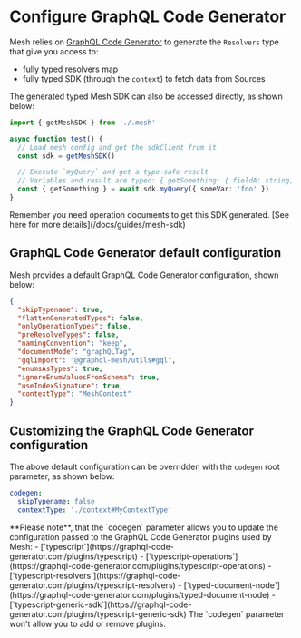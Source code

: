 
# Configure GraphQL Code Generator

Mesh relies on [GraphQL Code Generator](https://graphql-code-generator.com) to generate the
`Resolvers` type that give you access to:

- fully typed resolvers map
- fully typed SDK (through the `context`) to fetch data from Sources

The generated typed Mesh SDK can also be accessed directly, as shown below:

```ts filename="test.ts"
import { getMeshSDK } from './.mesh'

async function test() {
  // Load mesh config and get the sdkClient from it
  const sdk = getMeshSDK()

  // Execute `myQuery` and get a type-safe result
  // Variables and result are typed: { getSomething: { fieldA: string, fieldB: number }, errors?: GraphQLError[] }
  const { getSomething } = await sdk.myQuery({ someVar: 'foo' })
}
```

<Callout>
  Remember you need operation documents to get this SDK generated. [See here for more
  details](/docs/guides/mesh-sdk)
</Callout>

## GraphQL Code Generator default configuration

Mesh provides a default GraphQL Code Generator configuration, shown below:

```json
{
  "skipTypename": true,
  "flattenGeneratedTypes": false,
  "onlyOperationTypes": false,
  "preResolveTypes": false,
  "namingConvention": "keep",
  "documentMode": "graphQLTag",
  "gqlImport": "@graphql-mesh/utils#gql",
  "enumsAsTypes": true,
  "ignoreEnumValuesFromSchema": true,
  "useIndexSignature": true,
  "contextType": "MeshContext"
}
```

## Customizing the GraphQL Code Generator configuration

The above default configuration can be overridden with the `codegen` root parameter, as shown below:

```yaml filename=".meshrc.yaml"
codegen:
  skipTypename: false
  contextType: './context#MyContextType'
```

<Callout>
**Please note**, that the `codegen` parameter allows you to update the configuration passed to the GraphQL Code Generator plugins used by Mesh:
- [`typescript`](https://graphql-code-generator.com/plugins/typescript)
- [`typescript-operations`](https://graphql-code-generator.com/plugins/typescript-operations)
- [`typescript-resolvers`](https://graphql-code-generator.com/plugins/typescript-resolvers)
- [`typed-document-node`](https://graphql-code-generator.com/plugins/typed-document-node)
- [`typescript-generic-sdk`](https://graphql-code-generator.com/plugins/typescript-generic-sdk)

</Callout>

<Callout emoji="⚠️" type="warning">
  The `codegen` parameter won't allow you to add or remove plugins.
</Callout>
